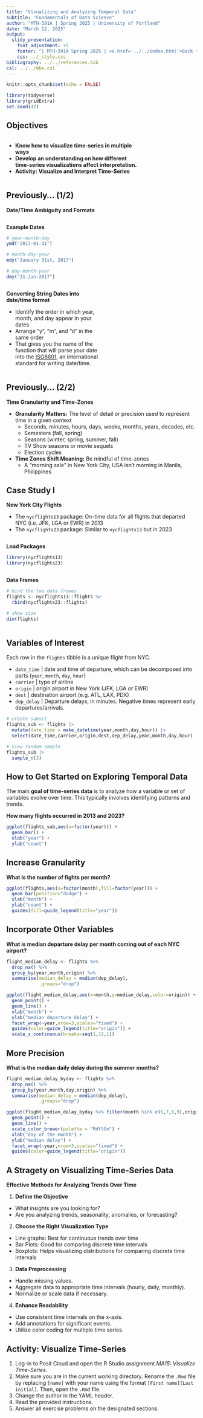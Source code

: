 ---
title: "Visualizing and Analyzing Temporal Data"
subtitle: "Fundamentals of Data Science"
author: "MTH-391A | Spring 2025 | University of Portland"
date: "March 12, 2025"
output:
  slidy_presentation:
    font_adjustment: +5
    footer: "| MTH-391A Spring 2025 | <a href='../../index.html'>Back to the Course Website</a>"
    css: ../_style.css
bibliography: ../../references.bib
csl: ../../mbe.csl
---

```{r setup, include=FALSE}
knitr::opts_chunk$set(echo = FALSE)
```

```{r message=FALSE, warning=FALSE}
library(tidyverse)
library(gridExtra)
set.seed(42)
```

## Objectives

:::: {.column width=15%}
::::

:::: {.column width=70%}
- **Know how to visualize time-series in multiple ways**
- **Develop an understanding on how different time-series visualizations affect interpretation.**
- **Activity: Visualize and Interpret Time-Series**
::::

:::: {.column width=15%}
::::

## Previously... (1/2)

**Date/Time Ambiguity and Formats**

:::: {.column width=49%}
**Example Dates**

```{r echo=TRUE}
# year-month-day
ymd("2017-01-31")

# month-day-year
mdy("January 31st, 2017")

# day-month-year
dmy("31-Jan-2017")
```
::::

:::: {.column width=50%}
**Converting String Dates into date/time format**

* Identify the order in which year, month, and day appear in your dates
* Arrange “y”, “m”, and “d” in the same order
* That gives you the name of the function that will parse your date into the [ISO8601](https://www.iso.org/iso-8601-date-and-time-format.html){target="_blank"}, an international standard for writing date/time.
::::

## Previously... (2/2)

**Time Granularity and Time-Zones**

* **Granularity Matters:** The level of detail or precision used to represent time in a given context
    - Seconds, minutes, hours, days, weeks, months, years, decades, etc.
    - Semesters (fall, spring)
    - Seasons (winter, spring, summer, fall)
    - TV Show seasons or movie sequels
    - Election cycles
* **Time Zones Shift Meaning:** Be mindful of time-zones
    - A "morning sale" in New York City, USA isn’t morning in Manila, Philippines

## Case Study I

**New York City Flights**

* The `nycflights13` package: On-time data for all flights that departed NYC (i.e. JFK, LGA or EWR) in 2013
* The `nycflights23` package: Similar to `nycflights13` but in 2023

:::: {.column width=49%}
**Load Packages**

```{r echo=TRUE, message=FALSE, warning=FALSE}
library(nycflights13)
library(nycflights23)
```
::::

:::: {.column width=50%}
**Data Frames**

```{r echo=TRUE, message=FALSE, warning=FALSE}
# bind the two data frames
flights <- nycflights13::flights %>% 
  rbind(nycflights23::flights)

# show size
dim(flights)
```
::::

## Variables of Interest

Each row in the `flights` tibble is a unique flight from NYC.

* `date_time` | date and time of departure, which can be decomposed into parts (`year`, `month`, `day`, `hour`)
* `carrier` | type of airline
* `origin` | origin airport in New York (JFK, LGA or EWR)
* `dest` | destination airport (e.g. ATL, LAX, PDX)
* `dep_delay` | Departure delays, in minutes. Negative times represent early departures/arrivals.

```{r echo=FALSE}
# create subset
flights_sub <- flights |> 
  mutate(date_time = make_datetime(year,month,day,hour)) |> 
  select(date_time,carrier,origin,dest,dep_delay,year,month,day,hour)
```

```{r echo=TRUE}
# view random sample
flights_sub |> 
  sample_n(3)
```

## How to Get Started on Exploring Temporal Data

The main **goal of time-series data** is to analyze how a variable or set of variables evolve over time. This typically involves identifying patterns and trends.

**How many flights occurred in 2013 and 2023?**

```{r echo=FALSE, fig.width=4,fig.height=3, fig.align='center'}
ggplot(flights_sub,aes(x=factor(year))) + 
  geom_bar() + 
  xlab("year") + 
  ylab("count")
```

## Increase Granularity

**What is the number of fights per month?**

```{r echo=FALSE, fig.width=6,fig.height=2, fig.align='center', out.width='100%'}
ggplot(flights,aes(x=factor(month),fill=factor(year))) + 
  geom_bar(position="dodge") + 
  xlab("month") + 
  ylab("count") + 
  guides(fill=guide_legend(title="year"))
```

## Incorporate Other Variables

**What is median departure delay per month coming out of each NYC airport?**

```{r echo=FALSE, fig.width=6,fig.height=3, fig.align='center', out.width='100%'}
flight_median_delay <- flights %>% 
  drop_na() %>%
  group_by(year,month,origin) %>% 
  summarise(median_delay = median(dep_delay),
            .groups="drop")

ggplot(flight_median_delay,aes(x=month,y=median_delay,color=origin)) + 
  geom_point() + 
  geom_line() + 
  xlab("month") + 
  ylab("median departure delay") + 
  facet_wrap(~year,nrow=3,scales="fixed") +
  guides(color=guide_legend(title="origin")) + 
  scale_x_continuous(breaks=seq(1,12,1))
```

## More Precision

**What is the median daily delay during the summer months?**

```{r echo=FALSE, fig.width=8,fig.height=4, fig.align='center', out.width='100%'}
flight_median_delay_byday <- flights %>% 
  drop_na() %>%
  group_by(year,month,day,origin) %>% 
  summarise(median_delay = median(dep_delay),
            .groups="drop")

ggplot(flight_median_delay_byday %>% filter(month %in% c(6,7,8,9),origin=="JFK"),aes(x=factor(day),y=median_delay,color=factor(month),group=factor(month))) + 
  geom_point() + 
  geom_line() + 
  scale_color_brewer(palette = "RdYlGn") + 
  xlab("day of the month") + 
  ylab("median delay") + 
  facet_wrap(~year,nrow=3,scales="fixed") + 
  guides(color=guide_legend(title="origin")) 
```

## A Stragety on Visualizing Time-Series Data

**Effective Methods for Analyzing Trends Over Time**

1. **Define the Objective**
  
  - What insights are you looking for?
  - Are you analyzing trends, seasonality, anomalies, or forecasting?
  
2. **Choose the Right Visualization Type**

  - Line graphs: Best for continuous trends over time
  - Bar Plots: Good for comparing discrete time intervals
  - Boxplots: Helps visualizing distributions for comparing discrete time intervals
  
3. **Data Preprocessing**

  - Handle missing values.
  - Aggregate data to appropriate time intervals (hourly, daily, monthly).
  - Normalize or scale data if necessary.
  
4. **Enhance Readability**
  
  - Use consistent time intervals on the x-axis.
  - Add annotations for significant events.
  - Utilize color coding for multiple time series.

## Activity: Visualize Time-Series

1. Log-in to Posit Cloud and open the R Studio assignment *MA15: Visualize Time-Series*.
2. Make sure you are in the current working directory. Rename the `.Rmd` file by replacing `[name]` with your name using the format `[First name][Last initial]`. Then, open the `.Rmd` file.
3. Change the author in the YAML header.
4. Read the provided instructions.
5. Answer all exercise problems on the designated sections.
